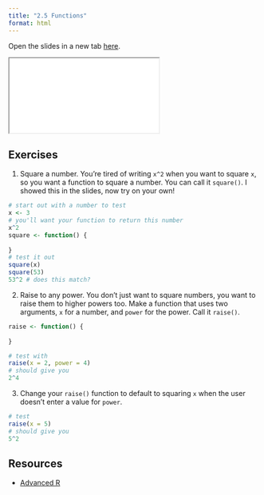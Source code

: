 ```yaml
---
title: "2.5 Functions"
format: html
---
```


Open the slides in a new tab [here](slides/05-functions.qmd){target="_blank"}.

<div>

```{=html}
<iframe class="slide-deck" src="slides/05-functions.html"></iframe>
```

</div>

## Exercises

1. Square a number. You're tired of writing `x^2` when you want to square `x`, so you want a function to square a number. You can call it `square()`. I showed this in the slides, now try on your own!

```r
# start out with a number to test
x <- 3
# you'll want your function to return this number
x^2
square <- function() {
  
}
# test it out
square(x)
square(53)
53^2 # does this match?
```

2. Raise to any power. You don't just want to square numbers, you want to raise them to higher powers too. Make a function that uses two arguments, `x` for a number, and `power` for the power. Call it `raise()`.

```r
raise <- function() {
  
}

# test with
raise(x = 2, power = 4)
# should give you
2^4
```

3. Change your `raise()` function to default to squaring `x` when the user doesn't enter a value for `power`.

```r
# test
raise(x = 5)
# should give you
5^2
```

## Resources

-   [Advanced R](-	https://adv-r.hadley.nz/functions.html)